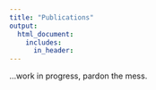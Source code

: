 ```yaml
---
title: "Publications"
output:
  html_document:
    includes:
      in_header: 
---
```


...work in progress, pardon the mess. 